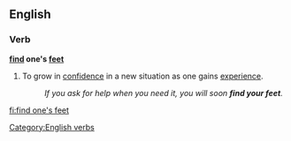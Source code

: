 ==English==

===Verb===
'''[[find]] one's [[feet]]'''

# {{lb|en|idiomatic}} To grow in [[confidence]] in a new situation as one gains [[experience]].
#: ''If you ask for help when you need it, you will soon '''find your feet'''.''

[[Category:English verbs]]

[[fi:find one's feet]]